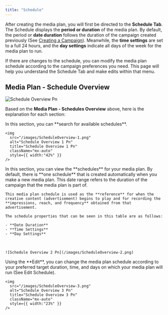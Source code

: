 ```yaml
---
title: "Schedule"
---
```


After creating the media plan, you will first be directed to the **Schedule Tab**. The Schedule displays the **period or duration** of the media plan. By default, the period or **date duration** follows the duration of the campaign created previously (See [Creating a Campaign](/guideline/generate-report/create-campaign/create)). Meanwhile, the **time settings** are set to a full 24 hours, and the **day settings** indicate all days of the week for the media plan to run.

If there are changes to the schedule, you can modify the media plan schedule according to the campaign preferences you need. This page will help you understand the Schedule Tab and make edits within that menu.

## Media Plan - Schedule Overview

![Schedule Overview Pn](/images/ScheduleOverview.png)

Based on the **Media Plan - Schedules Overview** above, here is the explanation for each section:

<Steps>
  <Step title="Search Schedule">
    In this section, you can **search for available schedules**.

    <img
      src="/images/ScheduleOverview-1.png"
      alt="Schedule Overview 1 Pn"
      title="Schedule Overview 1 Pn"
      className="mx-auto"
      style={{ width:"42%" }}
    />
  </Step>
  <Step title="List Schedule">
    In this section, you can view the **schedules** for your media plan. By default, there is **one schedule** that is created automatically when you make a new media plan. This date range refers to the duration of the campaign that the media plan is part of.

    This media plan schedule is used as the **reference** for when the creative content (advertisement) begins to play and for recording the **impressions, reach, and frequency** obtained from that advertisement.

    The schedule properties that can be seen in this table are as follows:

    - **Date Duration**
    - **Time Settings**
    - **Day Settings**
    
<p> ‎ ‎ ‎ ‎ ‎ ‎ ‎ ‎ ‎ ‎ ‎ ‎ ‎ ‎ ‎ ‎ ‎ ‎ ‎ ‎ ‎ ‎ ‎</p>

    ![Schedule Overview 2 Pn](/images/ScheduleOverview-2.png)
  </Step>
  <Step title="Edit Schedule">
    Using the **Edit**, you can change the media plan schedule according to your preferred target duration, time, and days on which your media plan will run (See Edit Schedule).

    <img
      src="/images/ScheduleOverview-3.png"
      alt="Schedule Overview 3 Pn"
      title="Schedule Overview 3 Pn"
      className="mx-auto"
      style={{ width:"23%" }}
    />
  </Step>
</Steps>